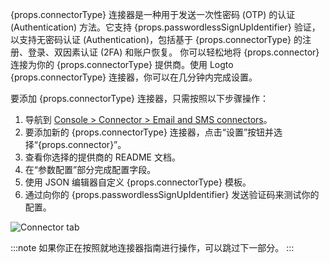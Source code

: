 
{props.connectorType} 连接器是一种用于发送一次性密码 (OTP) 的认证 (Authentication) 方法。它支持 {props.passwordlessSignUpIdentifier} 验证，以支持无密码认证 (Authentication)，包括基于 {props.connectorType} 的注册、登录、双因素认证 (2FA) 和账户恢复。
你可以轻松地将 {props.connector} 连接为你的 {props.connectorType} 提供商。使用 Logto {props.connectorType} 连接器，你可以在几分钟内完成设置。

要添加 {props.connectorType} 连接器，只需按照以下步骤操作：

1. 导航到 [Console > Connector > Email and SMS connectors](https://cloud.logto.io/to/connectors/passwordless)。
2. 要添加新的 {props.connectorType} 连接器，点击“设置”按钮并选择“{props.connector}”。
3. 查看你选择的提供商的 README 文档。
4. 在“参数配置”部分完成配置字段。
5. 使用 JSON 编辑器自定义 {props.connectorType} 模板。
6. 通过向你的 {props.passwordlessSignUpIdentifier} 发送验证码来测试你的配置。

<img src={connectorTabPasswordlessImage} alt="Connector tab" />

:::note
如果你正在按照就地连接器指南进行操作，可以跳过下一部分。
:::
